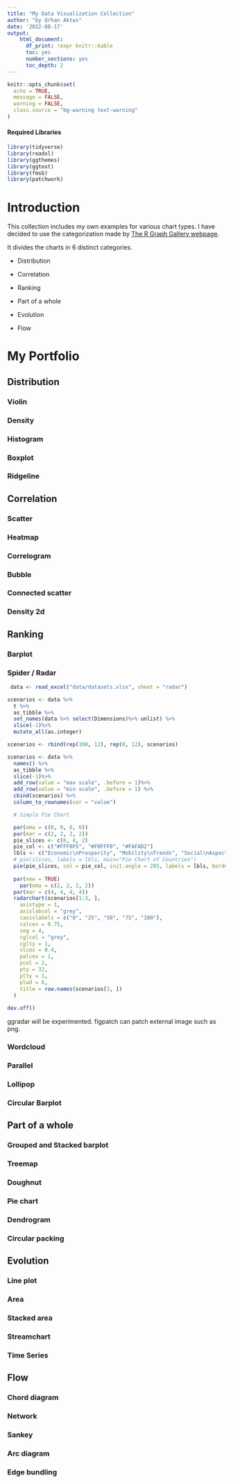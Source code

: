 ```yaml
---
title: "My Data Visualization Collection"
author: "by Orhan Aktas"
date: '2022-08-17'
output:   
    html_document:
      df_print: !expr knitr::kable
      toc: yes
      number_sections: yes
      toc_depth: 2
---
```


```r
knitr::opts_chunk$set(
  echo = TRUE,
  message = FALSE,
  warning = FALSE,
  class.source = "bg-warning text-warning"
)
```

#### Required Libraries {.unlisted .unnumbered}

```r
library(tidyverse)
library(readxl)
library(ggthemes)
library(ggtext)
library(fmsb)
library(patchwork)
```

# Introduction

This collection includes my own examples for various chart types. I have decided to use the categorization made by [The R Graph Gallery webpage](https://r-graph-gallery.com/).

It divides the charts in 6 distinct categories.

-   Distribution

-   Correlation

-   Ranking

-   Part of a whole

-   Evolution

-   Flow

# My Portfolio

## Distribution

### Violin

### Density

### Histogram

### Boxplot

### Ridgeline

## Correlation

### Scatter

### Heatmap

### Correlogram

### Bubble

### Connected scatter

### Density 2d

## Ranking

### Barplot

### Spider / Radar

```r
 data <- read_excel("data/datasets.xlsx", sheet = "radar")
```

```r
scenarios <- data %>% 
  t %>% 
  as_tibble %>% 
  set_names(data %>% select(Dimensions)%>% unlist) %>% 
  slice(-1)%>% 
  mutate_all(as.integer)

scenarios <- rbind(rep(100, 12), rep(0, 12), scenarios)

scenarios <- data %>% 
  names() %>% 
  as_tibble %>% 
  slice(-1)%>% 
  add_row(value = "max scale", .before = 1)%>% 
  add_row(value = "min scale", .before = 1) %>% 
  cbind(scenarios) %>% 
  column_to_rownames(var = "value")
```

```r
  # Simple Pie Chart

  par(oma = c(0, 0, 0, 0))
  par(mar = c(2, 2, 2, 2))
  pie_slices <- c(6, 4, 2)
  pie_col <- c("#FFF0F5", "#F0FFF0", "#FAFAD2")
  lbls <- c("Economic\nProsperity", "Mobility\nTrends", "Social\nAspects")
  # pie(slices, labels = lbls, main="Pie Chart of Countries")
  pie(pie_slices, col = pie_col, init.angle = 285, labels = lbls, border = "navy", lty = 2)
  
  par(new = TRUE)
    par(oma = c(2, 2, 2, 2))
  par(mar = c(4, 4, 4, 4))
  radarchart(scenarios[1:3, ],
    axistype = 1,
    axislabcol = "grey",
    caxislabels = c("0", "25", "50", "75", "100"),
    calcex = 0.75,
    seg = 4,
    cglcol = "grey",
    cglty = 1,
    vlcex = 0.4,
    palcex = 1,
    pcol = 2,
    pty = 32,
    plty = 1,
    plwd = 6,
    title = row.names(scenarios[3, ])
  )
  
dev.off()

```

ggradar will be experimented. figpatch can patch external image such as png.

### Wordcloud

### Parallel

### Lollipop

### Circular Barplot

## Part of a whole

### Grouped and Stacked barplot

### Treemap

### Doughnut

### Pie chart

### Dendrogram

### Circular packing

## Evolution

### Line plot

### Area

### Stacked area

### Streamchart

### Time Series

## Flow

### Chord diagram

### Network

### Sankey

### Arc diagram

### Edge bundling
